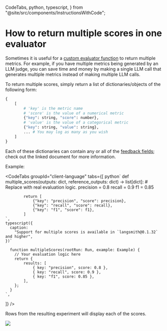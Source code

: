   CodeTabs,
  python,
  typescript,
} from "@site/src/components/InstructionsWithCode";

# How to return multiple scores in one evaluator

Sometimes it is useful for a [custom evaluator function](../../how_to_guides/evaluation/custom_evaluator) to return multiple metrics.
For example, if you have multiple metrics being generated by an LLM judge, you can save time and money by making a single LLM call that generates multiple metrics instead of making multiple LLM calls.

To return multiple scores, simply return a list of dictionaries/objects of the following form:

```python
{
    [
        # 'key' is the metric name
        # 'score' is the value of a numerical metric
        {"key": string, "score": number},
        # 'value' is the value of a categorical metric
        {"key": string, "value": string},
        ... # You may log as many as you wish
    ]
}
```

Each of these dictionaries can contain any or all of the [feedback fields](/reference/data_formats/feedback_data_format); check out the linked document for more information.

Example:

<CodeTabs
  groupId="client-language"
  tabs={[
    python`
        def multiple_scores(outputs: dict, reference_outputs: dict) -> list[dict]:
            # Replace with real evaluation logic.
            precision = 0.8
            recall = 0.9
            f1 = 0.85

            return [
                {"key": "precision", "score": precision},
                {"key": "recall", "score": recall},
                {"key": "f1", "score": f1},
            ]
    `,
    typescript({
      caption:
        "Support for multiple scores is available in `langsmith@0.1.32` and higher",
    })`

      function multipleScores(rootRun: Run, example: Example) {
        // Your evaluation logic here
        return {
            results: [
                { key: "precision", score: 0.8 },
                { key: "recall", score: 0.9 },
                { key: "f1", score: 0.85 },
            ],
        };
      }
    `,

]}
/>

Rows from the resulting experiment will display each of the scores.

![](../evaluation/static/multiple_scores.png)
